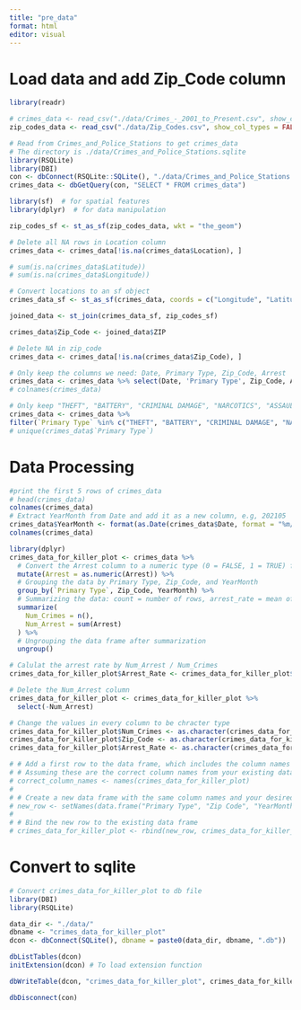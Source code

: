 ```yaml
---
title: "pre_data"
format: html
editor: visual
---
```


# Load data and add Zip_Code column

```r
library(readr)

# crimes_data <- read_csv("./data/Crimes_-_2001_to_Present.csv", show_col_types = FALSE)
zip_codes_data <- read_csv("./data/Zip_Codes.csv", show_col_types = FALSE)

# Read from Crimes_and_Police_Stations to get crimes_data
# The directory is ./data/Crimes_and_Police_Stations.sqlite
library(RSQLite)
library(DBI)
con <- dbConnect(RSQLite::SQLite(), "./data/Crimes_and_Police_Stations.sqlite")
crimes_data <- dbGetQuery(con, "SELECT * FROM crimes_data")

```

```r
library(sf)  # for spatial features
library(dplyr)  # for data manipulation

zip_codes_sf <- st_as_sf(zip_codes_data, wkt = "the_geom")

# Delete all NA rows in Location column
crimes_data <- crimes_data[!is.na(crimes_data$Location), ]

# sum(is.na(crimes_data$Latitude))
# sum(is.na(crimes_data$Longitude))

# Convert locations to an sf object
crimes_data_sf <- st_as_sf(crimes_data, coords = c("Longitude", "Latitude"), crs = st_crs(zip_codes_sf))

joined_data <- st_join(crimes_data_sf, zip_codes_sf)

crimes_data$Zip_Code <- joined_data$ZIP

# Delete NA in zip_code
crimes_data <- crimes_data[!is.na(crimes_data$Zip_Code), ]

# Only keep the columns we need: Date, Primary Type, Zip_Code, Arrest
crimes_data <- crimes_data %>% select(Date, 'Primary Type', Zip_Code, Arrest)
# colnames(crimes_data)

# Only keep "THEFT", "BATTERY", "CRIMINAL DAMAGE", "NARCOTICS", "ASSAULT"
crimes_data <- crimes_data %>%
filter(`Primary Type` %in% c("THEFT", "BATTERY", "CRIMINAL DAMAGE", "NARCOTICS", "ASSAULT"))
# unique(crimes_data$`Primary Type`)
```

# Data Processing

```r
#print the first 5 rows of crimes_data
# head(crimes_data)
colnames(crimes_data)
# Extract YearMonth from Date and add it as a new column, e.g, 202105
crimes_data$YearMonth <- format(as.Date(crimes_data$Date, format = "%m/%d/%Y"), "%Y%m")
colnames(crimes_data)
```

```r
library(dplyr)
crimes_data_for_killer_plot <- crimes_data %>%
  # Convert the Arrest column to a numeric type (0 = FALSE, 1 = TRUE) for calculation
  mutate(Arrest = as.numeric(Arrest)) %>%
  # Grouping the data by Primary Type, Zip_Code, and YearMonth
  group_by(`Primary Type`, Zip_Code, YearMonth) %>%
  # Summarizing the data: count = number of rows, arrest_rate = mean of Arrest
  summarize(
    Num_Crimes = n(),
    Num_Arrest = sum(Arrest)
  ) %>%
  # Ungrouping the data frame after summarization
  ungroup()

# Calulat the arrest rate by Num_Arrest / Num_Crimes
crimes_data_for_killer_plot$Arrest_Rate <- crimes_data_for_killer_plot$Num_Arrest / crimes_data_for_killer_plot$Num_Crimes

# Delete the Num_Arrest column
crimes_data_for_killer_plot <- crimes_data_for_killer_plot %>%
  select(-Num_Arrest)

```

```r

# Change the values in every column to be chracter type
crimes_data_for_killer_plot$Num_Crimes <- as.character(crimes_data_for_killer_plot$Num_Crimes)
crimes_data_for_killer_plot$Zip_Code <- as.character(crimes_data_for_killer_plot$Zip_Code)
crimes_data_for_killer_plot$Arrest_Rate <- as.character(crimes_data_for_killer_plot$Arrest_Rate)

# # Add a first row to the data frame, which includes the column names
# # Assuming these are the correct column names from your existing data frame
# correct_column_names <- names(crimes_data_for_killer_plot)
# 
# # Create a new data frame with the same column names and your desired values
# new_row <- setNames(data.frame("Primary Type", "Zip Code", "YearMonth", "Num Crimes", "Arrest Rate"), correct_column_names)
# 
# # Bind the new row to the existing data frame
# crimes_data_for_killer_plot <- rbind(new_row, crimes_data_for_killer_plot)

```

# Convert to sqlite

```r
# Convert crimes_data_for_killer_plot to db file
library(DBI)
library(RSQLite)

data_dir <- "./data/"
dbname <- "crimes_data_for_killer_plot"
dcon <- dbConnect(SQLite(), dbname = paste0(data_dir, dbname, ".db"))

dbListTables(dcon)
initExtension(dcon) # To load extension function

dbWriteTable(dcon, "crimes_data_for_killer_plot", crimes_data_for_killer_plot, overwrite = TRUE)


```

```r
dbDisconnect(con)

```
